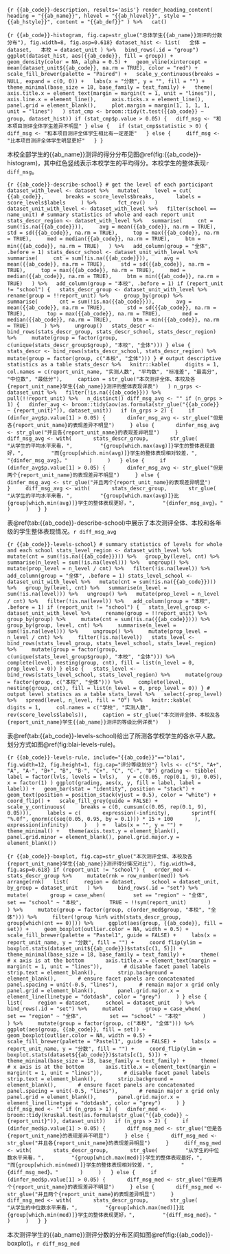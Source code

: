 ```{r {{ab_code}}-description, results='asis'}
render_heading_content(
  heading = "{{ab_name}}", hlevel = "{{ab_hlevel}}", style = "{{ab_hstyle}}", content = "{{ab_def}}"
) %>%
  cat()
```

```{r {{ab_code}}-histogram, fig.cap=str_glue("总体学生{{ab_name}}测评的分数分布"), fig.width=8, fig.asp=0.618}
dataset_hist <- list(
  全体 = dataset,
  本校 = dataset_unit
) %>%
  bind_rows(.id = "group")
ggplot(dataset_hist, aes({{ab_code}}, fill = group)) +
  geom_density(color = NA, alpha = 0.5) +
  geom_vline(xintercept = mean(dataset_unit${{ab_code}}, na.rm = TRUE), color = "red") +
  scale_fill_brewer(palette = "Paired") +
  scale_y_continuous(breaks = NULL, expand = c(0, 0)) +
  labs(x = "分数", y = "", fill = "") +
  theme_minimal(base_size = 18, base_family = text_family) +
  theme(
    axis.title.x = element_text(margin = margin(t = 1, unit = "lines")),
    axis.line.x = element_line(),
    axis.ticks.x = element_line(),
    panel.grid = element_blank(),
    plot.margin = margin(1, 1, 1, 1, unit = "lines")
  )
stat_cmp <- broom::tidy(t.test({{ab_code}} ~ group, dataset_hist))
if (stat_cmp$p.value > 0.05) {
  diff_msg <- "和本项目测评全体学生差异不明显"
} else {
  if (stat_cmp$statistic > 0) {
    diff_msg <- "和本项目测评全体学生相比有一定差距"
  } else {
    diff_msg <- "比本项目测评全体学生明显更好"
  }
}
```

本校全部学生的{{ab_name}}测评的得分分布见图\@ref(fig:{{ab_code}}-histogram)，其中红色竖线表示本校学生的平均得分。本校学生的整体表现`r diff_msg`。

```{r {{ab_code}}-describe-school}
# get the level of each participant
dataset_with_level <- dataset %>%
  mutate(
    level = cut(
      {{ab_code}},
      breaks = score_levels$breaks,
      labels = score_levels$labels
    ) %>%
      fct_rev()
  )
dataset_unit_with_level <- dataset_with_level %>%
  filter(school == name_unit)
# summary statistics of whole and each report unit
stats_descr_region <- dataset_with_level %>%
  summarise(
    cnt = sum(!is.na({{ab_code}})),
    avg = mean({{ab_code}}, na.rm = TRUE),
    std = sd({{ab_code}}, na.rm = TRUE),
    top = max({{ab_code}}, na.rm = TRUE),
    med = median({{ab_code}}, na.rm = TRUE),
    btm = min({{ab_code}}, na.rm = TRUE)
  ) %>%
  add_column(group = "全体", .before = 1)
stats_descr_school <- dataset_unit_with_level %>%
  summarise(
    cnt = sum(!is.na({{ab_code}})),
    avg = mean({{ab_code}}, na.rm = TRUE),
    std = sd({{ab_code}}, na.rm = TRUE),
    top = max({{ab_code}}, na.rm = TRUE),
    med = median({{ab_code}}, na.rm = TRUE),
    btm = min({{ab_code}}, na.rm = TRUE)
  ) %>%
  add_column(group = "本校", .before = 1)
if (report_unit != "school") {
  stats_descr_group <- dataset_unit_with_level %>%
    rename(group = !!report_unit) %>%
    group_by(group) %>%
    summarise(
      cnt = sum(!is.na({{ab_code}})),
      avg = mean({{ab_code}}, na.rm = TRUE),
      std = sd({{ab_code}}, na.rm = TRUE),
      top = max({{ab_code}}, na.rm = TRUE),
      med = median({{ab_code}}, na.rm = TRUE),
      btm = min({{ab_code}}, na.rm = TRUE)
    ) %>%
    ungroup()
  stats_descr <- bind_rows(stats_descr_group, stats_descr_school, stats_descr_region) %>%
    mutate(group = factor(group, c(unique(stats_descr_group$group), "本校", "全体")))
} else {
  stats_descr <- bind_rows(stats_descr_school, stats_descr_region) %>%
    mutate(group = factor(group, c("本校", "全体")))
}
# output descriptive statistics as a table
stats_descr %>%
  knitr::kable(
    digits = 1,
    col.names = c(report_unit_name, "实测人数", "平均数", "标准差", "最高分", "中位数", "最低分"),
    caption = str_glue("本次测评全体、本校及各{report_unit_name}学生{{ab_name}}测评的整体表现详表")
  )
n_grps <- dataset_unit %>%
  filter(!is.na({{ab_code}})) %>%
  pull(!!report_unit) %>%
  n_distinct()
diff_msg_avg <- ""
if (n_grps > 1) {
  dinfer_avg <- broom::tidy(aov(as.formula(str_glue("{{ab_code}} ~ {report_unit}")), dataset_unit))
  if (n_grps > 2) {
    if (dinfer_avg$p.value[1] > 0.05) {
      dinfer_msg_avg <- str_glue("但是各{report_unit_name}的表现差异不明显")
    } else {
      dinfer_msg_avg <- str_glue("并且各{report_unit_name}的表现差异明显")
    }
    diff_msg_avg <- with(
      stats_descr_group,
      str_glue(
        "从学生的平均水平来看，",
        "{group[which.max(avg)]}学生的整体表现最好，",
        "而{group[which.min(avg)]}学生的整体表现相对较差，",
        "{dinfer_msg_avg}。"
      )
    )
  } else {
    if (dinfer_avg$p.value[1] > 0.05) {
      dinfer_msg_avg <- str_glue("但是两个{report_unit_name}的表现差异不明显")
    } else {
      dinfer_msg_avg <- str_glue("并且两个{report_unit_name}的表现差异明显")
    }
    diff_msg_avg <- with(
      stats_descr_group,
      str_glue(
        "从学生的平均水平来看，",
        "{group[which.max(avg)]}比{group[which.min(avg)]}学生的整体表现更好，",
        "{dinfer_msg_avg}。"
      )
    )
  }
}
```

表\@ref(tab:{{ab_code}}-describe-school)中展示了本次测评全体、本校和各年级的学生整体表现情况。`r diff_msg_avg`

```{r {{ab_code}}-levels-school}
# summary statistics of levels for whole and each school
stats_level_region <- dataset_with_level %>%
  mutate(cnt = sum(!is.na({{ab_code}}))) %>%
  group_by(level, cnt) %>%
  summarise(n_level = sum(!is.na(level))) %>%
  ungroup() %>%
  mutate(prop_level = n_level / cnt) %>%
  filter(!is.na(level)) %>%
  add_column(group = "全体", .before = 1)
stats_level_school <- dataset_unit_with_level %>%
  mutate(cnt = sum(!is.na({{ab_code}}))) %>%
  group_by(level, cnt) %>%
  summarise(n_level = sum(!is.na(level))) %>%
  ungroup() %>%
  mutate(prop_level = n_level / cnt) %>%
  filter(!is.na(level)) %>%
  add_column(group = "本校", .before = 1)
if (report_unit != "school") {
  stats_level_group <- dataset_unit_with_level %>%
    rename(group = !!report_unit) %>%
    group_by(group) %>%
    mutate(cnt = sum(!is.na({{ab_code}}))) %>%
    group_by(group, level, cnt) %>%
    summarise(n_level = sum(!is.na(level))) %>%
    ungroup() %>%
    mutate(prop_level = n_level / cnt) %>%
    filter(!is.na(level))
  stats_level <- bind_rows(stats_level_group, stats_level_school, stats_level_region) %>%
    mutate(group = factor(group, c(unique(stats_level_group$group), "本校", "全体"))) %>%
    complete(level, nesting(group, cnt), fill = list(n_level = 0, prop_level = 0))
} else {
  stats_level <- bind_rows(stats_level_school, stats_level_region) %>%
    mutate(group = factor(group, c("本校", "全体"))) %>%
    complete(level, nesting(group, cnt), fill = list(n_level = 0, prop_level = 0))
}
# output level statiscs as a table
stats_level %>%
  select(-prop_level) %>%
  spread(level, n_level, fill = "0") %>%
  knitr::kable(
    digits = 1,
    col.names = c("学校", "实测人数", rev(score_levels$labels)),
    caption = str_glue("本次测评全体、本校及各{report_unit_name}学生{{ab_name}}测评的等级比例详表")
  )
```

表\@ref(tab:{{ab_code}}-levels-school)给出了所测各学校学生的各水平人数。划分方式如图\@ref(fig:blai-levels-rule)。

```{r {{ab_code}}-levels-rule, include="{{ab_code}}"=="blai", fig.width=12, fig.height=1, fig.cap="评分等级划分"}
lvls <- c("S", "A+", "A", "A-", "B+", "B", "B-", "C+", "C", "C-", "D")
grading <- tibble(
  label = factor(lvls, levels = lvls),
  y = c(0.05, rep(0.1, 9), 0.05),
  x = factor(1)
)
ggplot(grading, aes(x, y, fill = label, label = label)) +
  geom_bar(stat = "identity", position = "stack") +
  geom_text(position = position_stack(vjust = 0.5), color = "white") +
  coord_flip() +
  scale_fill_grey(guide = FALSE) +
  scale_y_continuous(
    breaks = c(0, cumsum(c(0.05, rep(0.1, 9), 0.05))),
    labels = c(
      expression(-infinity),
      sprintf(
        "%.0f", qnorm(c(seq(0.05, 0.95, by = 0.1))) * 15 + 100
      ),
      expression(infinity)
    )
  ) +
  labs(x = "", y = "") +
  theme_minimal() +
  theme(axis.text.y = element_blank(), panel.grid.minor = element_blank(), panel.grid.major.y = element_blank())
```

```{r {{ab_code}}-boxplot, fig.cap=str_glue("本次测评全体、本校及各{report_unit_name}学生{{ab_name}}测评得分情况对比"), fig.width=8, fig.asp=0.618}
if (report_unit != "school") {
  order_med <- stats_descr_group %>%
    mutate(rnk = row_number(med)) %>%
    arrange(rnk)
  list(
    region = dataset,
    school = dataset_unit,
    by_group = dataset_unit
  ) %>%
    bind_rows(.id = "set") %>%
    mutate(
      group = case_when(
        set == "region" ~ "全体",
        set == "school" ~ "本校",
        TRUE ~ !!sym(report_unit)
      )
    ) %>%
    mutate(group = factor(group, c(order_med$group, "本校", "全体"))) %>%
    filter(!group %in% with(stats_descr_group, group[which(cnt == 0)])) %>%
    ggplot(aes(group, {{ab_code}}, fill = set)) +
    geom_boxplot(outlier.color = NA, width = 0.5) +
    scale_fill_brewer(palette = "Pastel1", guide = FALSE) +
    labs(x = report_unit_name, y = "分数", fill = "") +
    coord_flip(ylim = boxplot.stats(dataset_unit${{ab_code}})$stats[c(1, 5)]) +
    theme_minimal(base_size = 18, base_family = text_family) +
    theme(
      # x axis is at the bottom
      axis.title.x = element_text(margin = margin(t = 1, unit = "lines")),
      # disable facet panel labels
      strip.text = element_blank(),
      strip.background = element_blank(),
      # ensure facet panels are concatenated
      panel.spacing = unit(-0.5, "lines"),
      # remain major x grid only
      panel.grid = element_blank(),
      panel.grid.major.x = element_line(linetype = "dotdash", color = "grey")
    )
} else {
   list(
    region = dataset,
    school = dataset_unit
  ) %>%
    bind_rows(.id = "set") %>%
    mutate(
      group = case_when(
        set == "region" ~ "全体",
        set == "school" ~ "本校"
      )
    ) %>%
    mutate(group = factor(group, c("本校", "全体"))) %>%
    ggplot(aes(group, {{ab_code}}, fill = set)) +
    geom_boxplot(outlier.color = NA, width = 0.5) +
    scale_fill_brewer(palette = "Pastel1", guide = FALSE) +
    labs(x = report_unit_name, y = "分数", fill = "") +
    coord_flip(ylim = boxplot.stats(dataset${{ab_code}})$stats[c(1, 5)]) +
    theme_minimal(base_size = 18, base_family = text_family) +
    theme(
      # x axis is at the bottom
      axis.title.x = element_text(margin = margin(t = 1, unit = "lines")),
      # disable facet panel labels
      strip.text = element_blank(),
      strip.background = element_blank(),
      # ensure facet panels are concatenated
      panel.spacing = unit(-0.5, "lines"),
      # remain major x grid only
      panel.grid = element_blank(),
      panel.grid.major.x = element_line(linetype = "dotdash", color = "grey")
    )
}
diff_msg_med <- ""
if (n_grps > 1) {
  dinfer_med <- broom::tidy(kruskal.test(as.formula(str_glue("{{ab_code}} ~ {report_unit}")), dataset_unit))
  if (n_grps > 2) {
    if (dinfer_med$p.value[1] > 0.05) {
      diff_msg_med <- str_glue("但是各{report_unit_name}的表现差异不明显")
    } else {
      diff_msg_med <- str_glue("并且各{report_unit_name}的表现差异明显")
    }
    diff_msg_med <- with(
      stats_descr_group,
      str_glue(
        "从学生的中位数水平来看，",
        "{group[which.max(med)]}学生的整体表现最好，",
        "而{group[which.min(med)]}学生的整体表现相对较差，",
        "{diff_msg_med}。"
      )
    )
  } else {
    if (dinfer_med$p.value[1] > 0.05) {
      diff_msg_med <- str_glue("但是两个{report_unit_name}的表现差异不明显")
    } else {
      diff_msg_med <- str_glue("并且两个{report_unit_name}的表现差异明显")
    }
    diff_msg_med <- with(
      stats_descr_group,
      str_glue(
        "从学生的中位数水平来看，",
        "{group[which.max(med)]}比{group[which.min(med)]}学生的整体表现更好，",
        "{diff_msg_med}。"
      )
    )
  }
}
```

本次测评学生的{{ab_name}}测评分数的分布区间如图\@ref(fig:{{ab_code}}-boxplot)。`r diff_msg_med`
